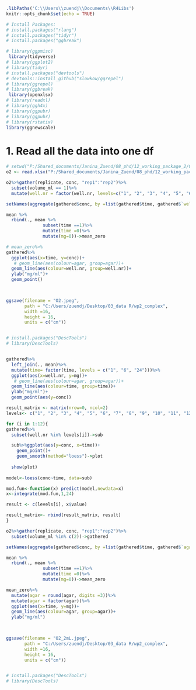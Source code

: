 ```r
.libPaths('C:\\Users\\zuendj\\Documents\\R4Libs')
knitr::opts_chunk$set(echo = TRUE)

# Install Packages:
# install.packages("rlang")
# install.packages("tidyr")
# install.packages("ggbreak")

# library(ggpmisc)
 library(tidyverse)
# library(ggplot2)
# library(tidyr)
# install.packages("devtools")
# devtools::install_github("slowkow/ggrepel")
# library(ggrepel)
# library(ggbreak)
 library(openxlsx)
# library(readxl)
# library(ggh4x)
# library(ggpubr)
# library(ggpubr)
# library(rstatix)
library(ggnewscale)

```

# 1. Read all the data into one df
```r
# setwd("P:/Shared_documents/Janina_Zuend/08_phd/12_working_package_2/06_oxygen_measurements/unisense_O2_sensor/24_all_conditions")
o2 <- read.xlsx("P:/Shared_documents/Janina_Zuend/08_phd/12_working_package_2/06_oxygen_and_redox_measurements/unisense_O2_sensor/24_all_conditions/Measurements_all_jz.xlsx", sheet = "R_import")
```

```r
o2%>%gather(replicate, conc, "rep1":"rep2")%>%
  subset(volume_ml == 1)%>%
  mutate(well.nr = factor(well.nr, levels=c("1", "2", "3", "4", "5", "6", "7", "8", "9", "10", "11", "12")))->gathered

setNames(aggregate(gathered$conc, by =list(gathered$time, gathered$`well.nr`), FUN=mean), c("time", "well.nr", "mg"))->mean

mean %>%
  rbind(., mean %>%
              subset(time ==1)%>%
              mutate(time =0)%>%
              mutate(mg=0))->mean_zero

# mean_zero%>%
gathered%>%
  ggplot(aes(x=time, y=conc))+
   # geom_line(aes(colour=agar, group=agar))+
  geom_line(aes(colour=well.nr, group=well.nr))+
  ylab("mg/ml")+
  geom_point()
  


ggsave(filename = "O2.jpeg",
       path = "C:/Users/zuendj/Desktop/03_data R/wp2_complex",
       width =16,
       height = 16,
       units = c("cm"))   


# install.packages("DescTools")
# library(DescTools)


gathered%>%
  left_join(., mean)%>%
  mutate(time= factor(time, levels = c("1", "6", "24")))%>%
  ggplot(aes(x=well.nr, y=mg))+
   # geom_line(aes(colour=agar, group=agar))+
  geom_line(aes(colour=time, group=time))+
  ylab("mg/ml")+
  geom_point(aes(y=conc))
```
```r
result_matrix <- matrix(nrow=0, ncol=2)
levels<- c("1", "2", "3", "4", "5", "6", "7", "8", "9", "10", "11", "12")

for (i in 1:12){
gathered%>%
  subset(well.nr %in% levels[i])->sub

  sub%>%ggplot(aes(y=conc, x=time))+
    geom_point()+
    geom_smooth(method="loess")->plot
  
  show(plot)
  
model<-loess(conc~time, data=sub)

mod.fun<-function(x) predict(model,newdata=x)
x<-integrate(mod.fun,1,24)

result <- c(levels[i], x$value)

result_matrix<- rbind(result_matrix, result)
}
```


```r
o2%>%gather(replicate, conc, "rep1":"rep2")%>%
  subset(volume_ml %in% c(2))->gathered

setNames(aggregate(gathered$conc, by =list(gathered$time, gathered$`agar.concentration`), FUN=mean), c("time", "agar", "mg"))->mean

mean %>%
  rbind(., mean %>%
              subset(time ==1)%>%
              mutate(time =0)%>%
              mutate(mg=0))->mean_zero

mean_zero%>%
  mutate(agar = round(agar, digits =3))%>%
  mutate(agar = factor(agar))%>%
  ggplot(aes(x=time, y=mg))+
  geom_line(aes(colour=agar, group=agar))+
  ylab("mg/ml")
  


ggsave(filename = "O2_2mL.jpeg",
       path = "C:/Users/zuendj/Desktop/03_data R/wp2_complex",
       width =16,
       height = 16,
       units = c("cm"))   


# install.packages("DescTools")
# library(DescTools)



```

